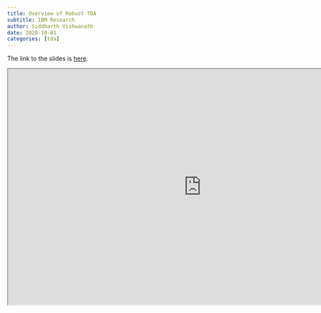 ```yaml
---
title: Overview of Robust TDA
subtitle: IBM Research
author: Siddharth Vishwanath
date: 2020-10-01
categories: [tda]
---
```


The link to the slides is [here](https://sidvishwanath.com/sep31/#1).

<iframe src="https://sidvishwanath.com/sep31/#1" width="900" height="550"></iframe>